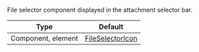 File selector component displayed in the attachment selector bar.

| Type               | Default      |
| ------------------ | ------------ |
| Component, element | [FileSelectorIcon](https://github.com/GetStream/stream-chat-react-native/blob/master/src/components/AttachmentPicker/components/FileSelectorIcon.tsx) |
